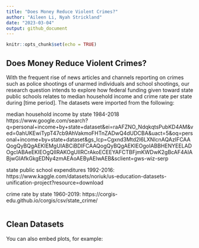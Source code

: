 ```yaml
---
title: "Does Money Reduce Violent Crimes?"
author: "Aileen Li, Nyah Strickland"
date: "2023-03-04"
output: github_document
---
```


```r
knitr::opts_chunk$set(echo = TRUE)
```

## Does Money Reduce Violent Crimes?
With the frequent rise of news articles and channels reporting on crimes such as police shootings of unarmed individuals and school shootings, our research question intends to explore how federal funding given toward state public schools relates to median household income and crime rate per state during [time period]. The datasets were imported from the following:

median household income by state 1984-2018
https://www.google.com/search?q=personal+income+by+state+dataset&ei=raAFZNO_NdqkqtsPubKD4AM&ved=0ahUKEwiTypT47cb9AhVakmoFHTnZADwQ4dUDCBA&uact=5&oq=personal+income+by+state+dataset&gs_lcp=Cgxnd3Mtd2l6LXNlcnAQAzIFCAAQogQyBQgAEKIEMgUIABCiBDIFCAAQogQyBQgAEKIEOgoIABBHENYEELADOgcIABAeEKIEOgQIIRAKOgUIIRCrAkoECEEYAFCTBFjmKWDwK2gBcAF4AIABjwGIAfkGkgEDNy4zmAEAoAEByAEIwAEB&sclient=gws-wiz-serp


state public school expenditures 1992-2016:
https://www.kaggle.com/datasets/noriuk/us-education-datasets-unification-project?resource=download

crime rate by state 1960-2019:
https://corgis-edu.github.io/corgis/csv/state_crime/


```r

```

## Clean Datasets

You can also embed plots, for example:

```r

```

